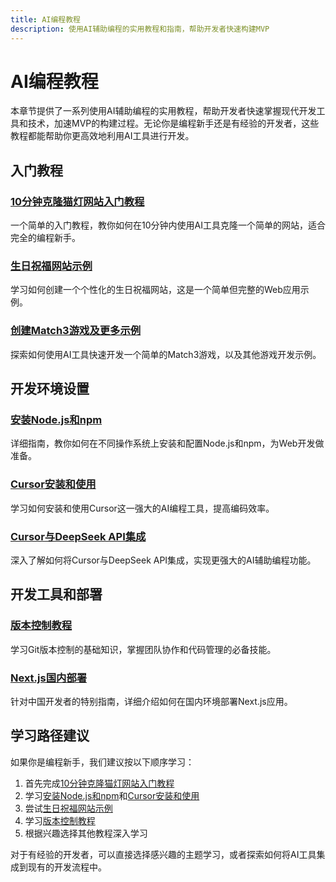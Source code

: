 ```yaml
---
title: AI编程教程
description: 使用AI辅助编程的实用教程和指南，帮助开发者快速构建MVP
---
```


# AI编程教程

本章节提供了一系列使用AI辅助编程的实用教程，帮助开发者快速掌握现代开发工具和技术，加速MVP的构建过程。无论你是编程新手还是有经验的开发者，这些教程都能帮助你更高效地利用AI工具进行开发。

## 入门教程

### [10分钟克隆猫灯网站入门教程](/docs/resources/ai-programming-tutorials/getting-started-10min-cat-lamp-website-clone)
一个简单的入门教程，教你如何在10分钟内使用AI工具克隆一个简单的网站，适合完全的编程新手。

### [生日祝福网站示例](/docs/resources/ai-programming-tutorials/birthday-wishes-website-example)
学习如何创建一个个性化的生日祝福网站，这是一个简单但完整的Web应用示例。

### [创建Match3游戏及更多示例](/docs/resources/ai-programming-tutorials/creating-a-match3-game-plus-more-examples)
探索如何使用AI工具快速开发一个简单的Match3游戏，以及其他游戏开发示例。

## 开发环境设置

### [安装Node.js和npm](/docs/resources/ai-programming-tutorials/installing-nodejs-npm)
详细指南，教你如何在不同操作系统上安装和配置Node.js和npm，为Web开发做准备。

### [Cursor安装和使用](/docs/resources/ai-programming-tutorials/cursor-installation-and-usage)
学习如何安装和使用Cursor这一强大的AI编程工具，提高编码效率。

### [Cursor与DeepSeek API集成](/docs/resources/ai-programming-tutorials/cursor-integration-with-deepseep-api)
深入了解如何将Cursor与DeepSeek API集成，实现更强大的AI辅助编程功能。

## 开发工具和部署

### [版本控制教程](/docs/resources/ai-programming-tutorials/version-control-tutorial)
学习Git版本控制的基础知识，掌握团队协作和代码管理的必备技能。

### [Next.js国内部署](/docs/resources/ai-programming-tutorials/nextjs-domestic-deployment)
针对中国开发者的特别指南，详细介绍如何在国内环境部署Next.js应用。

## 学习路径建议

如果你是编程新手，我们建议按以下顺序学习：

1. 首先完成[10分钟克隆猫灯网站入门教程](/docs/resources/ai-programming-tutorials/getting-started-10min-cat-lamp-website-clone)
2. 学习[安装Node.js和npm](/docs/resources/ai-programming-tutorials/installing-nodejs-npm)和[Cursor安装和使用](/docs/resources/ai-programming-tutorials/cursor-installation-and-usage)
3. 尝试[生日祝福网站示例](/docs/resources/ai-programming-tutorials/birthday-wishes-website-example)
4. 学习[版本控制教程](/docs/resources/ai-programming-tutorials/version-control-tutorial)
5. 根据兴趣选择其他教程深入学习

对于有经验的开发者，可以直接选择感兴趣的主题学习，或者探索如何将AI工具集成到现有的开发流程中。